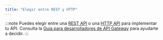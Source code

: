 ```yaml
---
title: "Elegir entre REST y HTTP"
---
```




:::note
Puedes elegir entre una [REST API](https://docs.aws.amazon.com/apigateway/latest/developerguide/apigateway-rest-api.html) o una [HTTP API](https://docs.aws.amazon.com/apigateway/latest/developerguide/http-api.html) para implementar tu API. Consulta la [Guía para desarrolladores de API Gateway](https://docs.aws.amazon.com/apigateway/latest/developerguide/http-api-vs-rest.html) para ayudarte a decidir.
:::
